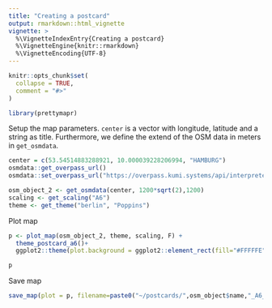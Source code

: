 ```yaml
---
title: "Creating a postcard"
output: rmarkdown::html_vignette
vignette: >
  %\VignetteIndexEntry{Creating a postcard}
  %\VignetteEngine{knitr::rmarkdown}
  %\VignetteEncoding{UTF-8}
---
```


```r
knitr::opts_chunk$set(
  collapse = TRUE,
  comment = "#>"
)
```

```r
library(prettymapr)
```

Setup the map parameters. `center` is a vector with longitude, latitude and a string as title. Furthermore, we define the extend of the OSM data in meters in `get_osmdata`.

```r
center = c(53.54514883288921, 10.000039228206994, "HAMBURG")
osmdata::get_overpass_url()
osmdata::set_overpass_url("https://overpass.kumi.systems/api/interpreter")

osm_object_2 <- get_osmdata(center, 1200*sqrt(2),1200)
scaling <- get_scaling("A6")
theme <- get_theme("berlin", "Poppins")
```

Plot map

```r
p <- plot_map(osm_object_2, theme, scaling, F) +
  theme_postcard_a6()+
  ggplot2::theme(plot.background = ggplot2::element_rect(fill="#FFFFFE",color="#AAAAAA"))

p
```

Save map

```r
save_map(plot = p, filename=paste0("~/postcards/",osm_object$name,"_A6_",theme$name,".pdf"))
```
